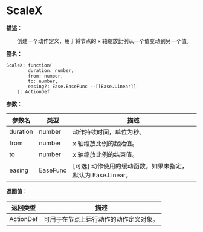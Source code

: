 
# ScaleX

**描述：**

&emsp;&emsp;创建一个动作定义，用于将节点的 x 轴缩放比例从一个值变动到另一个值。

**签名：**
```tl
ScaleX: function(
		duration: number,
		from: number,
		to: number,
		easing?: Ease.EaseFunc --[[Ease.Linear]]
	): ActionDef
```

**参数：**

| 参数名 | 类型 | 描述 |
| --- | --- | --- |
| duration | number | 动作持续时间，单位为秒。 |
| from | number | x 轴缩放比例的起始值。 |
| to | number | x 轴缩放比例的结束值。 |
| easing | EaseFunc | [可选] 动作使用的缓动函数。如果未指定，默认为 Ease.Linear。 |

**返回值：**

| 返回类型 | 描述 |
| --- | --- |
| ActionDef | 可用于在节点上运行动作的动作定义对象。 |